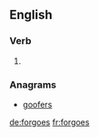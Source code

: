 ==English==

===Verb===
{{head|en}}

# {{en-third-person singular of|forgo}}

===Anagrams===
* [[goofers#English|goofers]]

[[de:forgoes]]
[[fr:forgoes]]